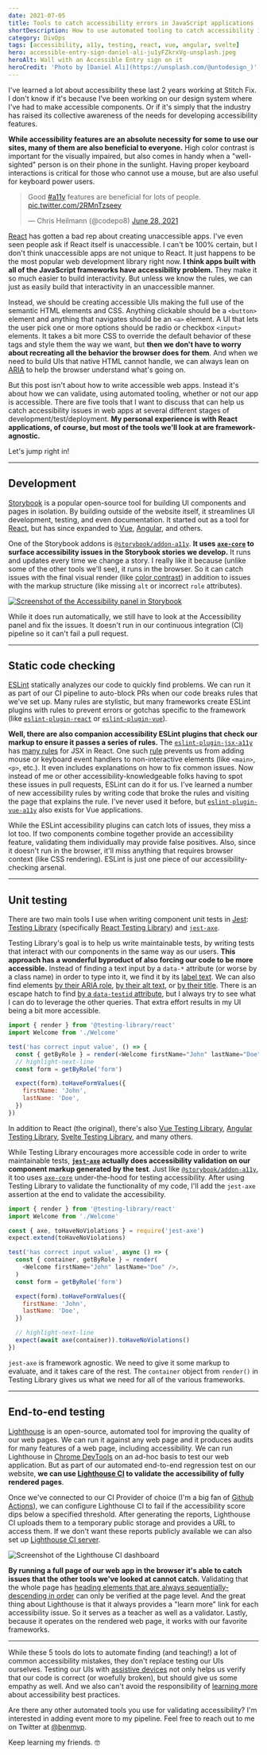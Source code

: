 ```yaml
---
date: 2021-07-05
title: Tools to catch accessibility errors in JavaScript applications
shortDescription: How to use automated tooling to catch accessibility issues in a web application built with React, Vue or other JavaScript frameworks
category: DivOps
tags: [accessibility, a11y, testing, react, vue, angular, svelte]
hero: accessible-entry-sign-daniel-ali-ju1yFZkrxVg-unsplash.jpeg
heroAlt: Wall with an Accessible Entry sign on it
heroCredit: 'Photo by [Daniel Ali](https://unsplash.com/@untodesign_)'
---
```


I've learned a lot about accessibility these last 2 years working at Stitch Fix. I don't know if it's because I've been working on our design system where I've had to make accessible components. Or if it's simply that the industry has raised its collective awareness of the needs for developing accessibility features.

**While accessibility features are an absolute necessity for some to use our sites, many of them are also beneficial to everyone.** High color contrast is important for the visually impaired, but also comes in handy when a "well-sighted" person is on their phone in the sunlight. Having proper keyboard interactions is critical for those who cannot use a mouse, but are also useful for keyboard power users.

<blockquote class="twitter-tweet"><p lang="en" dir="ltr">Good <a href="https://twitter.com/hashtag/a11y?src=hash&amp;ref_src=twsrc%5Etfw">#a11y</a> features are beneficial for lots of people. <a href="https://t.co/2RMnTzseey">pic.twitter.com/2RMnTzseey</a></p>&mdash; Chris Heilmann (@codepo8) <a href="https://twitter.com/codepo8/status/1409559894265565188?ref_src=twsrc%5Etfw">June 28, 2021</a></blockquote>

[React](https://reactjs.org/) has gotten a bad rep about creating unaccessible apps. I've even seen people ask if React itself is unaccessible. I can't be 100% certain, but I don't think unaccessible apps are not unique to React. It just happens to be the most popular web development library right now. **I think apps built with all of the JavaScript frameworks have accessibility problem.** They make it so much easier to build interactivity. But unless we know the rules, we can just as easily build that interactivity in an unaccessible manner.

Instead, we should be creating accessible UIs making the full use of the semantic HTML elements and CSS. Anything clickable should be a `<button>` element and anything that navigates should be an `<a>` element. A UI that lets the user pick one or more options should be radio or checkbox `<input>` elements. It takes a bit more CSS to override the default behavior of these tags and style them the way we want, but **then we don't have to worry about recreating all the behavior the browser does for them**. And when we need to build UIs that native HTML cannot handle, we can always lean on [ARIA](https://developer.mozilla.org/en-US/docs/Web/Accessibility/ARIA) to help the browser understand what's going on.

But this post isn't about how to write accessible web apps. Instead it's about how we can validate, using automated tooling, whether or not our app is accessible. There are five tools that I want to discuss that can help us catch accessibility issues in web apps at several different stages of development/test/deployment. **My personal experience is with React applications, of course, but most of the tools we'll look at are framework-agnostic.**

Let's jump right in!

---

## Development

[Storybook](https://storybook.js.org/) is a popular open-source tool for building UI components and pages in isolation. By building outside of the website itself, it streamlines UI development, testing, and even documentation. It started out as a tool for [React](https://storybook.js.org/docs/react/get-started/introduction), but has since expanded to [Vue](https://storybook.js.org/docs/vue/get-started/introduction), [Angular](https://storybook.js.org/docs/angular/get-started/introduction), and others.

One of the Storybook addons is [`@storybook/addon-a11y`](https://github.com/storybookjs/storybook/tree/next/addons/a11y). **It uses [`axe-core`](https://github.com/dequelabs/axe-core) to surface accessibility issues in the Storybook stories we develop.** It runs and updates every time we change a story. I really like it because (unlike some of the other tools we'll see), it runs in the browser. So it can catch issues with the final visual render (like [color contrast](https://webaim.org/articles/contrast/)) in addition to issues with the markup structure (like missing `alt` or incorrect `role` attributes).

<a href="https://github.com/storybookjs/storybook/tree/next/addons/a11y"><Image src="storybook-addon-a11y-screenshot.png" alt="Screenshot of the Accessibility panel in Storybook" /></a>

While it does run automatically, we still have to look at the Accessibility panel and fix the issues. It doesn't run in our continuous integration (CI) pipeline so it can't fail a pull request.

---

## Static code checking

[ESLint](http://eslint.org/) statically analyzes our code to quickly find problems. We can run it as part of our CI pipeline to auto-block PRs when our code breaks rules that we've set up. Many rules are stylistic, but many frameworks create ESLint plugins with rules to prevent errors or gotchas specific to the framework (like [`eslint-plugin-react`](https://github.com/yannickcr/eslint-plugin-react) or [`eslint-plugin-vue`](https://eslint.vuejs.org/)).

**Well, there are also companion accessibility ESLint plugins that check our markup to ensure it passes a series of rules.** The [`eslint-plugin-jsx-a11y`](https://github.com/jsx-eslint/eslint-plugin-jsx-a11y) has [many rules](https://github.com/jsx-eslint/eslint-plugin-jsx-a11y#supported-rules) for JSX in React. One such [rule](https://github.com/jsx-eslint/eslint-plugin-jsx-a11y/blob/master/docs/rules/no-noninteractive-element-interactions.md) prevents us from adding mouse or keyboard event handlers to non-interactive elements (like `<main>`, `<p>`, etc.). It even includes explanations on how to fix common issues. Now instead of me or other accessibility-knowledgeable folks having to spot these issues in pull requests, ESLint can do it for us. I've learned a number of new accessibility rules by writing code that broke the rules and visiting the page that explains the rule. I've never used it before, but [`eslint-plugin-vue-a11y`](https://github.com/maranran/eslint-plugin-vue-a11y) also exists for Vue applications.

While the ESLint accessibility plugins can catch lots of issues, they miss a lot too. If two components combine together provide an accessibility feature, validating them individually may provide false positives. Also, since it doesn't run in the browser, it'll miss anything that requires browser context (like CSS rendering). ESLint is just one piece of our accessibility-checking arsenal.

---

## Unit testing

There are two main tools I use when writing component unit tests in [Jest](https://jestjs.io/): [Testing Library](https://testing-library.com/) (specifically [React Testing Library](https://testing-library.com/docs/react-testing-library/intro/)) and [`jest-axe`](https://github.com/nickcolley/jest-axe).

Testing Library's goal is to help us write maintainable tests, by writing tests that interact with our components in the same way as our users. **This approach has a wonderful byproduct of also forcing our code to be more accessible.** Instead of finding a text input by a `data-*` attribute (or worse by a class name) in order to type into it, we find it by its [label text](https://testing-library.com/docs/queries/bylabeltext). We can also find elements [by their ARIA role](https://testing-library.com/docs/queries/byrole), [by their alt text](https://testing-library.com/docs/queries/byalttext), or [by their title](https://testing-library.com/docs/queries/bytitle). There is an escape hatch to find [by a `data-testid` attribute](https://testing-library.com/docs/queries/bytestid), but I always try to see what I can do to leverage the other queries. That extra effort results in my UI being a bit more accessible.

```js
import { render } from '@testing-library/react'
import Welcome from './Welcome'

test('has correct input value', () => {
  const { getByRole } = render(<Welcome firstName="John" lastName="Doe" />)
  // highlight-next-line
  const form = getByRole('form')

  expect(form).toHaveFormValues({
    firstName: 'John',
    lastName: 'Doe',
  })
})
```

In addition to React (the original), there's also [Vue Testing Library](https://testing-library.com/docs/react-testing-library/example-intro), [Angular Testing Library](https://testing-library.com/docs/react-testing-library/example-intro), [Svelte Testing Library](https://testing-library.com/docs/react-testing-library/example-intro), and many others.

While Testing Library encourages more accessible code in order to write maintainable tests, **[`jest-axe`](https://github.com/nickcolley/jest-axe) actually does accessibility validation on our component markup generated by the test**. Just like [`@storybook/addon-a11y`](https://github.com/storybookjs/storybook/tree/next/addons/a11y), it too uses [`axe-core`](https://github.com/dequelabs/axe-core) under-the-hood for testing accessibility. After using Testing Library to validate the functionality of my code, I'll add the `jest-axe` assertion at the end to validate the accessibility.

```js
import { render } from '@testing-library/react'
import Welcome from './Welcome'

const { axe, toHaveNoViolations } = require('jest-axe')
expect.extend(toHaveNoViolations)

test('has correct input value', async () => {
  const { container, getByRole } = render(
    <Welcome firstName="John" lastName="Doe" />,
  )
  const form = getByRole('form')

  expect(form).toHaveFormValues({
    firstName: 'John',
    lastName: 'Doe',
  })

  // highlight-next-line
  expect(await axe(container)).toHaveNoViolations()
})
```

`jest-axe` is framework agnostic. We need to give it some markup to evaluate, and it takes care of the rest. The `container` object from `render()` in Testing Library gives us what we need for all of the various frameworks.

---

## End-to-end testing

[Lighthouse](https://developers.google.com/web/tools/lighthouse/) is an open-source, automated tool for improving the quality of our web pages. We can run it against any web page and it produces audits for many features of a web page, including accessibility. We can run Lighthouse in [Chrome DevTools](https://developers.google.com/web/tools/lighthouse/#devtools) on an ad-hoc basis to test our web application. But as part of our automated end-to-end regression test on our website, **we can use [Lighthouse CI](https://github.com/GoogleChrome/lighthouse-ci/blob/main/docs/getting-started.md) to validate the accessibility of fully rendered pages**.

Once we've connected to our CI Provider of choice (I'm a big fan of [Github Actions](https://docs.github.com/en/actions)), we can configure Lighthouse CI to fail if the accessibility score dips below a specified threshold. After generating the reports, Lighthouse CI uploads them to a temporary public storage and provides a URL to access them. If we don't want these reports publicly available we can also set up [Lighthouse CI server](https://github.com/GoogleChrome/lighthouse-ci/blob/main/docs/getting-started.md#the-lighthouse-ci-server).

<Image src="lighthouse-ci-dashboard.png" alt="Screenshot of the Lighthouse CI dashboard" />

**By running a full page of our web app in the browser it's able to catch issues that the other tools we've looked at cannot catch.** Validating that the whole page has [heading elements that are always sequentially-descending in order](https://web.dev/heading-order/?utm_source=lighthouse&utm_medium=devtools) can only be verified at the page level. And the great thing about Lighthouse is that it always provides a "learn more" link for each accessibility issue. So it serves as a teacher as well as a validator. Lastly, because it operates on the rendered web page, it works with our favorite frameworks.

---

While these 5 tools do lots to automate finding (and teaching!) a lot of common accessibility mistakes, they don't replace testing our UIs ourselves. Testing our UIs with [assistive devices](https://www.gov.uk/service-manual/technology/testing-with-assistive-technologies#when-to-test) not only helps us verify that our code is correct (or woefully broken), but should give us some empathy as well. And we also can't avoid the responsibility of [learning more](https://www.youtube.com/watch?v=z8xUCzToff8) about accessibility best practices.

Are there any other automated tools you use for validating accessibility? I'm interested in adding event more to my pipeline. Feel free to reach out to me on Twitter at [@benmvp](https://twitter.com/benmvp).

Keep learning my friends. 🤓

